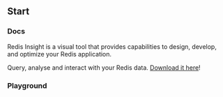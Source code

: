 
<Meta title="Getting Started" />

## Start

### Docs
Redis Insight is a visual tool that provides capabilities to design, develop, and optimize your Redis application.

Query, analyse and interact with your Redis data. [Download it here](https://redis.io/insight/#insight-form)!

### Playground

<PlaygroundPage/>

